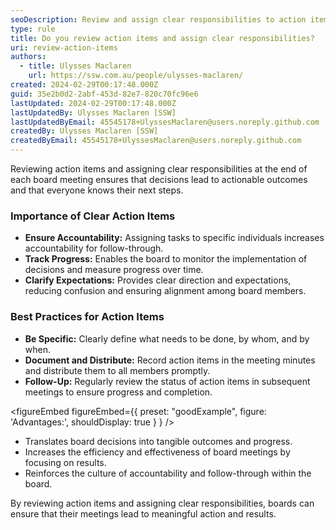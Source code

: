 ```yaml
---
seoDescription: Review and assign clear responsibilities to action items after board meetings to ensure accountability, track progress, and clarify expectations.
type: rule
title: Do you review action items and assign clear responsibilities?
uri: review-action-items
authors:
  - title: Ulysses Maclaren
    url: https://ssw.com.au/people/ulysses-maclaren/
created: 2024-02-29T00:17:48.000Z
guid: 35e2b0d2-2abf-453d-82e7-820c70fc96e6
lastUpdated: 2024-02-29T00:17:48.000Z
lastUpdatedBy: Ulysses Maclaren [SSW]
lastUpdatedByEmail: 45545178+UlyssesMaclaren@users.noreply.github.com
createdBy: Ulysses Maclaren [SSW]
createdByEmail: 45545178+UlyssesMaclaren@users.noreply.github.com
---
```


Reviewing action items and assigning clear responsibilities at the end of each board meeting ensures that decisions lead to actionable outcomes and that everyone knows their next steps.
### Importance of Clear Action Items

- **Ensure Accountability:** Assigning tasks to specific individuals increases accountability for follow-through.
- **Track Progress:** Enables the board to monitor the implementation of decisions and measure progress over time.
- **Clarify Expectations:** Provides clear direction and expectations, reducing confusion and ensuring alignment among board members.

### Best Practices for Action Items

- **Be Specific:** Clearly define what needs to be done, by whom, and by when.
- **Document and Distribute:** Record action items in the meeting minutes and distribute them to all members promptly.
- **Follow-Up:** Regularly review the status of action items in subsequent meetings to ensure progress and completion.

<figureEmbed figureEmbed={{
  preset: "goodExample",
  figure: 'Advantages:',
  shouldDisplay: true
} } />


- Translates board decisions into tangible outcomes and progress.
- Increases the efficiency and effectiveness of board meetings by focusing on results.
- Reinforces the culture of accountability and follow-through within the board.

By reviewing action items and assigning clear responsibilities, boards can ensure that their meetings lead to meaningful action and results.

